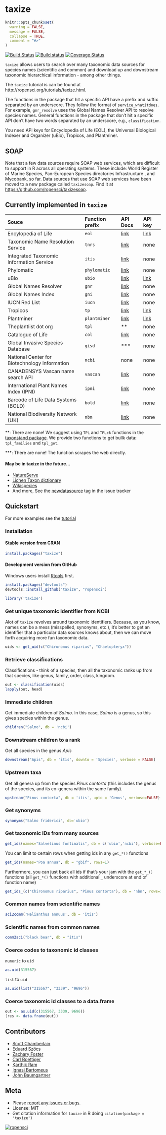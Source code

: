 taxize
=======

```r
knitr::opts_chunk$set(
  warning = FALSE, 
  message = FALSE,
  collapse = TRUE,
  comment = "#>"
)
```


[![Build Status](https://api.travis-ci.org/ropensci/taxize.png?branch=master)](https://travis-ci.org/ropensci/taxize)
[![Build status](https://ci.appveyor.com/api/projects/status/6mgc02mkd8j4sq3g/branch/master)](https://ci.appveyor.com/project/sckott/taxize-175/branch/master)
[![Coverage Status](https://coveralls.io/repos/ropensci/taxize/badge.svg)](https://coveralls.io/r/ropensci/taxize)

`taxize` allows users to search over many taxonomic data sources for species names (scientific and common) and download up and downstream taxonomic hierarchical information - among other things.

The `taxize` tutorial is can be found at [http://ropensci.org/tutorials/taxize.html][tut].

The functions in the package that hit a specific API have a prefix and suffix separated by an underscore. They follow the format of `service_whatitdoes`.  For example, `gnr_resolve` uses the Global Names Resolver API to resolve species names.  General functions in the package that don't hit a specific API don't have two words separated by an underscore, e.g., `classification`.

You need API keys for Encyclopedia of Life (EOL), the Universal Biological Indexer and Organizer (uBio), Tropicos, and Plantminer.

## SOAP

Note that a few data sources require SOAP web services, which are difficult to support in R across all operating systems. These include: World Register of Marine Species, Pan-European Species directories Infrastructure , and Mycobank, so far. Data sources that use SOAP web services have been moved to a new package called `taxizesoap`. Find it at [https://github.com/ropensci/taxizesoap](https://github.com/ropensci/taxizesoap).

## Currently implemented in `taxize`

<table>
<colgroup>
<col style="text-align:left;"/>
<col style="text-align:left;"/>
<col style="text-align:left;"/>
<col style="text-align:left;"/>
</colgroup>

<thead>
<tr>
  <th style="text-align:left;">Souce</th>
	<th style="text-align:left;">Function prefix</th>
	<th style="text-align:left;">API Docs</th>
	<th style="text-align:left;">API key</th>
</tr>
</thead>

<tbody>
<tr>
	<td style="text-align:left;">Encylopedia of Life</td>
	<td style="text-align:left;"><code>eol</code></td>
	<td style="text-align:left;"><a href="http://www.eol.org/api/">link</a></td>
	<td style="text-align:left;"><a href="http://eol.org/users/register">link</a></td>
</tr>
<tr>
	<td style="text-align:left;">Taxonomic Name Resolution Service</td>
	<td style="text-align:left;"><code>tnrs</code></td>
	<td style="text-align:left;"><a href="http://api.phylotastic.org/tnrs">link</a></td>
	<td style="text-align:left;">none</td>
</tr>
<tr>
	<td style="text-align:left;">Integrated Taxonomic Information Service</td>
	<td style="text-align:left;"><code>itis</code></td>
	<td style="text-align:left;"><a href="http://www.itis.gov/ws_description.html">link</a></td>
	<td style="text-align:left;">none</td>
</tr>
<tr>
	<td style="text-align:left;">Phylomatic</td>
	<td style="text-align:left;"><code>phylomatic</code></td>
	<td style="text-align:left;"><a href="http://www.phylodiversity.net/phylomatic/phylomatic_api.html">link</a></td>
	<td style="text-align:left;">none</td>
</tr>
<tr>
	<td style="text-align:left;">uBio</td>
	<td style="text-align:left;"><code>ubio</code></td>
	<td style="text-align:left;"><a href="http://www.ubio.org/index.php?pagename=xml_services">link</a></td>
	<td style="text-align:left;"><a href="http://www.ubio.org/index.php?pagename=form">link</a></td>
</tr>
<tr>
	<td style="text-align:left;">Global Names Resolver</td>
	<td style="text-align:left;"><code>gnr</code></td>
	<td style="text-align:left;"><a href="http://resolver.globalnames.org/api">link</a></td>
	<td style="text-align:left;">none</td>
</tr>
<tr>
	<td style="text-align:left;">Global Names Index</td>
	<td style="text-align:left;"><code>gni</code></td>
	<td style="text-align:left;"><a href="https://github.com/dimus/gni/wiki/api">link</a></td>
	<td style="text-align:left;">none</td>
</tr>
<tr>
	<td style="text-align:left;">IUCN Red List</td>
	<td style="text-align:left;"><code>iucn</code></td>
	<td style="text-align:left;"><a href="https://www.assembla.com/spaces/sis/wiki/Red_List_API?version=3">link</a></td>
	<td style="text-align:left;">none</td>
</tr>
<tr>
	<td style="text-align:left;">Tropicos</td>
	<td style="text-align:left;"><code>tp</code></td>
	<td style="text-align:left;"><a href="http://services.tropicos.org/help">link</a></td>
	<td style="text-align:left;"><a href="http://services.tropicos.org/help?requestkey">link</a></td>
</tr>
<tr>
	<td style="text-align:left;">Plantminer</td>
	<td style="text-align:left;"><code>plantminer</code></td>
	<td style="text-align:left;"><a href="http://www.plantminer.com/help">link</a></td>
	<td style="text-align:left;"><a href="http://www.plantminer.com/help">link</a></td>
</tr>
<tr>
	<td style="text-align:left;">Theplantlist dot org</td>
	<td style="text-align:left;"><code>tpl</code></td>
	<td style="text-align:left;">**</td>
	<td style="text-align:left;">none</td>
</tr>
<tr>
	<td style="text-align:left;">Catalogue of Life</td>
	<td style="text-align:left;"><code>col</code></td>
	<td style="text-align:left;"><a href="http://www.catalogueoflife.org/colwebsite/content/web-services">link</a></td>
	<td style="text-align:left;">none</td>
</tr>
<tr>
	<td style="text-align:left;">Global Invasive Species Database</td>
	<td style="text-align:left;"><code>gisd</code></td>
	<td style="text-align:left;">***</td>
	<td style="text-align:left;">none</td>
</tr>
<tr>
	<td style="text-align:left;">National Center for Biotechnology Information</td>
	<td style="text-align:left;"><code>ncbi</code></td>
	<td style="text-align:left;">none</td>
	<td style="text-align:left;">none</td>
</tr>
<tr>
	<td style="text-align:left;">CANADENSYS Vascan name search API</td>
	<td style="text-align:left;"><code>vascan</code></td>
	<td style="text-align:left;"><a href="http://data.canadensys.net/vascan/api">link</a></td>
	<td style="text-align:left;">none</td>
</tr>
<tr>
	<td style="text-align:left;">International Plant Names Index (IPNI)</td>
	<td style="text-align:left;"><code>ipni</code></td>
	<td style="text-align:left;"><a href="http://www.ipni.org/link_to_ipni.html">link</a></td>
	<td style="text-align:left;">none</td>
</tr>
<tr>
	<td style="text-align:left;">Barcode of Life Data Systems (BOLD)</td>
	<td style="text-align:left;"><code>bold</code></td>
	<td style="text-align:left;"><a href="http://www.boldsystems.org/index.php/Resources">link</a></td>
	<td style="text-align:left;">none</td>
</tr>
<tr>
	<td style="text-align:left;">National Biodiversity Network (UK)</td>
	<td style="text-align:left;"><code>nbn</code></td>
	<td style="text-align:left;"><a href="https://data.nbn.org.uk/Documentation/Web_Services/Web_Services-REST/resources/restapi/rest.html">link</a></td>
	<td style="text-align:left;">none</td>
</tr>
</tbody>
</table>

**: There are none! We suggest using `TPL` and `TPLck` functions in the [taxonstand package](http://cran.r-project.org/web/packages/Taxonstand/index.html). We provide two functions to get bullk data: `tpl_families` and `tpl_get`.

\***: There are none! The function scrapes the web directly.

#### May be in taxize in the future...

+ [NatureServe](http://www.natureserve.org/)
+ [Lichen Taxon dictionary](http://www.thebls.org.uk/)
+ [Wikispecies](https://species.wikimedia.org/wiki/Main_Page)
+ And more, See the [newdatasource](https://github.com/ropensci/taxize/labels/newdatasource) tag in the issue tracker

## Quickstart

For more examples see the [tutorial][tut]

### Installation

#### Stable version from CRAN

```r
install.packages("taxize")
```

#### Development version from GitHub

Windows users install [Rtools](http://cran.r-project.org/bin/windows/Rtools/) first.

```r
install.packages("devtools")
devtools::install_github("taxize", "ropensci")
```

```r
library('taxize')
```

### Get unique taxonomic identifier from NCBI

Alot of `taxize` revolves around taxonomic identifiers. Because, as you know, names can be a mess (misspelled, synonyms, etc.), it's better to get an identifier that a particular data sources knows about, then we can move forth acquiring more fun taxonomic data. 

```r
uids <- get_uid(c("Chironomus riparius", "Chaetopteryx"))
```

### Retrieve classifications

Classifications - think of a species, then all the taxonomic ranks up from that species, like genus, family, order, class, kingdom.

```r
out <- classification(uids)
lapply(out, head)
```

### Immediate children

Get immediate children of _Salmo_. In this case, _Salmo_ is a genus, so this gives species within the genus.

```r
children("Salmo", db = 'ncbi')
```

### Downstream children to a rank

Get all species in the genus _Apis_

```r
downstream("Apis", db = 'itis', downto = 'Species', verbose = FALSE)
```

### Upstream taxa

Get all genera up from the species _Pinus contorta_ (this includes the genus of the species, and its co-genera within the same family).

```r
upstream("Pinus contorta", db = 'itis', upto = 'Genus', verbose=FALSE)
```

### Get synonyms

```r
synonyms("Salmo friderici", db='ubio')
```

### Get taxonomic IDs from many sources

```r
get_ids(names="Salvelinus fontinalis", db = c('ubio','ncbi'), verbose=FALSE)
```

You can limit to certain rows when getting ids in any `get_*()` functions

```r
get_ids(names="Poa annua", db = "gbif", rows=1)
```

Furthermore, you can just back all ids if that's your jam with the `get_*_()` functions (all `get_*()` functions with additional `_` underscore at end of function name)

```r
get_ids_(c("Chironomus riparius", "Pinus contorta"), db = 'nbn', rows=1:3)
```

### Common names from scientific names

```r
sci2comm('Helianthus annuus', db = 'itis')
```

### Scientific names from common names

```r
comm2sci("black bear", db = "itis")
```

### Coerce codes to taxonomic id classes

`numeric` to `uid`

```r
as.uid(315567)
```

`list` to `uid`

```r
as.uid(list("315567", "3339", "9696"))
```

### Coerce taxonomic id classes to a data.frame

```r
out <- as.uid(c(315567, 3339, 9696))
(res <- data.frame(out))
```

## Contributors

+ [Scott Chamberlain](https://github.com/SChamberlain)
+ [Eduard Szöcs](https://github.com/EDiLD)
+ [Zachary Foster](https://github.com/zachary-foster)
+ [Carl Boettiger](https://github.com/cboettig)
+ [Karthik Ram](https://github.com/karthik)
+ [Ignasi Bartomeus](https://github.com/ibartomeus)
+ [John Baumgartner](https://github.com/johnbaums)

## Meta

* Please [report any issues or bugs](https://github.com/ropensci/taxize/issues).
* License: MIT
* Get citation information for `taxize` in R doing `citation(package = 'taxize')`

[![ropensci](http://ropensci.org/public_images/github_footer.png)](http://ropensci.org)

[tut]: http://ropensci.org/tutorials/taxize.html
